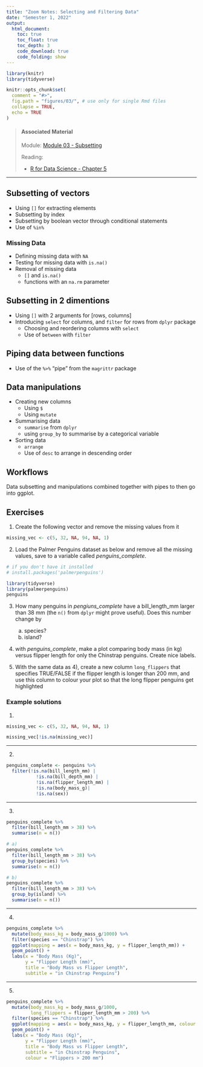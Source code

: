 ```yaml
---
title: "Zoom Notes: Selecting and Filtering Data"
date: "Semester 1, 2022"
output:
  html_document:
    toc: true
    toc_float: true
    toc_depth: 3
    code_download: true
    code_folding: show
---
```


```r
library(knitr)
library(tidyverse)

knitr::opts_chunk$set(
  comment = "#>",
  fig.path = "figures/03/", # use only for single Rmd files
  collapse = TRUE,
  echo = TRUE
)
```

> #### Associated Material
>
> Module: [Module 03 - Subsetting](03-subset.html)
>
> Reading:
>
> - [R for Data Science - Chapter 5](https://r4ds.had.co.nz/transform.html)


----


## Subsetting of vectors

- Using `[]` for extracting elements
- Subsetting by index
- Subsetting by boolean vector through conditional statements
- Use of `%in%`

### Missing Data

- Defining missing data with `NA`
- Testing for missing data with `is.na()`
- Removal of missing data
  - `[]` and `is.na()`
  - functions with an `na.rm` parameter
  
## Subsetting in 2 dimentions

- Using `[]` with 2 arguments for [rows, columns]
- Introducing `select` for columns, and `filter` for rows from `dplyr` package
  - Choosing and reordering columns with `select`
  - Use of `between` with `filter`

## Piping data between functions

- Use of the `%>%` "pipe" from the `magrittr` package

## Data manipulations

- Creating new columns
  - Using `$`
  - Using `mutate`
- Summarising data
  - `summarise` from `dplyr`
  - using `group_by` to summarise by a categorical variable
- Sorting data
  - `arrange`
  - Use of `desc` to arrange in descending order
  
## Workflows

Data subsetting and manipulations combined together with pipes to then go into ggplot.


## Exercises

1. Create the following vector and remove the missing values from it
```r
missing_vec <- c(5, 32, NA, 94, NA, 1)
```


2. Load the Palmer Penguins dataset as below and remove all the missing values, save to a variable called *penguins_complete*.

```r
# if you don't have it installed
# install.packages('palmerpenguins')

library(tidyverse)
library(palmerpenguins)
penguins
```


3. How many penguins in *pengiuns_complete* have a bill_length_mm larger than 38 mm (the `n()` from `dplyr` might prove useful). Does this number change by
    a. species?
    b. island?

4. with *penguins_complete*, make a plot comparing body mass (in kg) versus flipper length for only the Chinstrap penguins. Create nice labels.
  
5. With the same data as 4), create a new column `long_flippers` that specifies TRUE/FALSE if the flipper length is longer than 200 mm, and use this column to colour your plot so that the long flipper penguins get highlighted


### Example solutions

1.

```r
missing_vec <- c(5, 32, NA, 94, NA, 1)

missing_vec[!is.na(missing_vec)]
```

-----

2.

```r
penguins_complete <- penguins %>% 
  filter(!is.na(bill_length_mm) | 
           !is.na(bill_depth_mm) | 
           !is.na(flipper_length_mm) |
           !is.na(body_mass_g)| 
           !is.na(sex))
```


-----

3. 

```r
penguins_complete %>% 
  filter(bill_length_mm > 38) %>% 
  summarise(n = n())

# a)
penguins_complete %>% 
  filter(bill_length_mm > 38) %>% 
  group_by(species) %>% 
  summarise(n = n())

# b)
penguins_complete %>% 
  filter(bill_length_mm > 38) %>% 
  group_by(island) %>% 
  summarise(n = n())
```

-----

4.

```r
penguins_complete %>% 
  mutate(body_mass_kg = body_mass_g/1000) %>% 
  filter(species == "Chinstrap") %>% 
  ggplot(mapping = aes(x = body_mass_kg, y = flipper_length_mm)) +
  geom_point() +
  labs(x = "Body Mass (Kg)",
       y = "Flipper Length (mm)",
       title = "Body Mass vs Flipper Length",
       subtitle = "in Chinstrap Penguins")
```

-----

5. 

```r
penguins_complete %>% 
  mutate(body_mass_kg = body_mass_g/1000,
         long_flippers = flipper_length_mm > 200) %>% 
  filter(species == "Chinstrap") %>% 
  ggplot(mapping = aes(x = body_mass_kg, y = flipper_length_mm, colour = long_flippers)) +
  geom_point() +
  labs(x = "Body Mass (Kg)",
       y = "Flipper Length (mm)",
       title = "Body Mass vs Flipper Length",
       subtitle = "in Chinstrap Penguins",
       colour = "Flippers > 200 mm")

```
